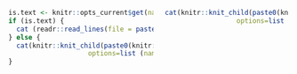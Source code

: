 ::::::::{.columns}
:::{.column}

```r
is.text <- knitr::opts_current$get(name='content.type')
if (is.text) {
  cat (readr::read_lines(file = paste0(knitr::opts_current$get(name='wd'), '/', knitr::opts_current$get(name='left_content_path'))), sep = '\n')
} else {
  cat(knitr::knit_child(paste0(knitr::opts_current$get(name='wd'), '/', knitr::opts_current$get (name='left_content_path')),
                    options=list (name=knitr::opts_current$get (name='img_content_path'))), sep = '')
}
```

:::

:::{.column}

```r
cat(knitr::knit_child(paste0(knitr::opts_current$get(name='wd'), '/', knitr::opts_current$get (name='right_content_path')),
                  options=list (name=knitr::opts_current$get (name='img_content_path'))), sep = '')
```

:::

::::::